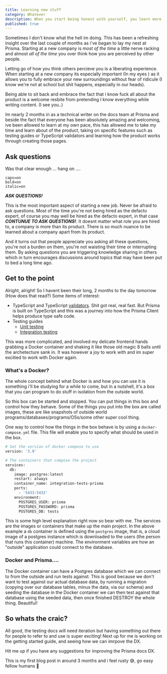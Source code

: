 ```yaml
---
title: Learning new stuff
category: Whatever
description: When you start being honest with yourself, you learn more
published: true
---
```


Sometimes I don't know what the hell im doing. This has been a refreshing insight over the last couple of months as i've began to lay my nest at Prisma.
Starting at a new company is _most of the time_ a little nerve racking and almost _all of the time_ you over think how you are perceived by other people.

Letting go of how you think others percieve you is a liberating experience. When starting at a new company its especially important (In my eyes
) as it allows you to fully embrace your new surroundings without fear of ridicule (I know we're not at school but shit happens, especially in our heads).

Being able to sit back and embrace the fact that i know fuck all about the product is a welcome resbite from pretending I know everything while writing content. (I see you..)

Im nearly 2 months in as a technical writer on the docs team at Prisma and beside the fact that everyone has been absolutely amazing and welcoming, ive been allowed to learn at my own pace,
this has allowed me to take my time and learn about of the product, taking on specific features such as testing guides or TypeScript validators and learning how the product works through
creating those pages.

## Ask questions

Was that clear enough ... hang on ....

```terminal
caps=on
bold=on
italic=on
```

**_ASK QUESTIONS!_**

This is the most important aspect of starting a new job. Never be afraid to ask questions. Most of the time you're not being hired as the defacto expert, of course you may well be hired as the
defacto expert, in that case **_CONTUNUE TO ASK QUESTIONS!_**. It doesnt matter what role you are hired to, a company is more than its product. There is so much nuance to be learned about a company
apart from its product.

And it turns out that people appreciate you asking all these questions, you're not a burden on them, you're not waisting their time or interrupting them. By asking questions you are triggering knowledge sharing
in others which in turn encourages discussions around topics that may have been put to bed a long time ago.

## Get to the point

Alright, alright! So I havent been their long, 2 months to the day tomorrow (How does that read?) Some items of interest:
- TypeScript and TypeScript [validators](https://www.prisma.io/docs/concepts/components/prisma-client/advanced-type-safety). Shit got real, real fast. But Prisma is built on TypeScript and this was a journey into how the Prisma Client helps produce type safe code.
- Testing guides
    - [Unit testing](https://www.prisma.io/docs/guides/testing/unit-testing)
    - [Integration testing](https://www.prisma.io/docs/guides/testing/integration-testing)

This was more complicated, and involved my delicate frontend hands grabbing a Docker container and shaking it like those old magic 8 balls until the archetecture sank in. It was however
a joy to work with and im super excitied to work with Docker again.

### What's a Docker?

The whole concept behind what Docker is and how you can use it is something i'll be studying for a while to come, but in a nutshell, it's a box that you can program to do stuff in isolation from the outside world.

So this box can be started and stopped. You can put things in this box and control how they behave. Some of the things you put into the box are called images, these are like snapshots of outside world programs/databases/programs/OSs/some other super cool thing.

One way to control how the things in the box behave is by using a `docker-compose.yml` file. This file will enable you to specify what should be used in the box.

```bash
# Set the version of docker compose to use
version: '3.9'

# The containers that compose the project
services:
  db:
    image: postgres:latest
    restart: always
    container_name: integration-tests-prisma
    ports:
      - '5433:5432'
    environment:
      POSTGRES_USER: prisma
      POSTGRES_PASSWORD: prisma
      POSTGRES_DB: tests
```

This is some high level explanation right now so bear with me. The services are the images or containers that make up the main project. In the above example a `db` container is defined using the `postgres` image,
that is, a cloud image of a postgres instance which is downloaded to the users (the person that runs this container) machine. The environment variables are how an "outside" application could connect to the database.

### Docker and Prisma....

The Docker container can have a Postgres database which we can connect to from the outside and run tests against. This is good because we don't want to test against our actual database data, by running a migration
(copying over our database tables, minus the data, via our schema) and seeding the database in the Docker container we can then test against that database using the seeded data, then once finished DESTROY the whole thing. Beautiful!

## So whats the craic?

All good, the testing docs will need iteration but having something out there for people to refer to and use is super exciting! Next up for me is working on the getting started guide, and seeing how we can imrpove the DX.

Hit me up if you have any suggestions for improving the Prisma docs DX.

This is my first blog post in around 3 months and i feel rusty 😅, go easy fellow humans 🥸
